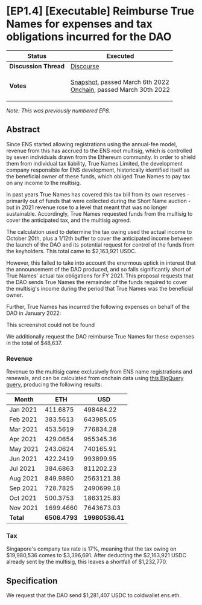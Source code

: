 
# \[EP1.4] \[Executable] Reimburse True Names for expenses and tax obligations incurred for the DAO

| **Status**            | Executed                                                                                                                                                                                                                                                                                                                                                                                         |
| --------------------- | ------------------------------------------------------------------------------------------------------------------------------------------------------------------------------------------------------------------------------------------------------------------------------------------------------------------------------------------------------------------------------------------------ |
| **Discussion Thread** | [Discourse](https://discuss.ens.domains/t/ep8-executable-reimburse-true-names-for-expenses-and-tax-obligations-incurred-on-behalf-of-the-dao/10053)                                                                                                                                                                                                                                              |
| **Votes**             | <p><a href="https://snapshot.org/#/ens.eth/proposal/0xdf7e59e58ab0cf5ee0a591bd65369db3ee5091ae3b7ca696a0d31c2eac9959f5">Snapshot</a>, passed March 6th 2022<br /><a href="https://www.withtally.com/governance/eip155:1:0x323A76393544d5ecca80cd6ef2A560C6a395b7E3/proposal/82659277767818009782194204088226418907972756681918239480374274857360772298879">Onchain</a>, passed March 30th 2022</p> |

_Note: This was previously numbered EP8._

## Abstract

Since ENS started allowing registrations using the annual-fee model, revenue from this has accrued to the ENS root multisig, which is controlled by seven individuals drawn from the Ethereum community. In order to shield them from individual tax liability, True Names Limited, the development company responsible for ENS development, historically identified itself as the beneficial owner of these funds, which obliged True Names to pay tax on any income to the multisig.

In past years True Names has covered this tax bill from its own reserves - primarily out of funds that were collected during the Short Name auction - but in 2021 revenue rose to a level that meant that was no longer sustainable. Accordingly, True Names requested funds from the multisig to cover the anticipated tax, and the multisig agreed.

The calculation used to determine the tax owing used the actual income to October 20th, plus a 1/12th buffer to cover the anticipated income between the launch of the DAO and its potential request for control of the funds from the keyholders. This total came to $2,163,921 USDC.

However, this failed to take into account the enormous uptick in interest that the announcement of the DAO produced, and so falls significantly short of True Names' actual tax obligations for FY 2021. This proposal requests that the DAO sends True Names the remainder of the funds required to cover the multisig's income during the period that True Names was the beneficial owner.

Further, True Names has incurred the following expenses on behalf of the DAO in January 2022:

<Note>This screenshot could not be found</Note>

We additionally request the DAO reimburse True Names for these expenses in the total of $48,637.

### Revenue

Revenue to the multisig came exclusively from ENS name registrations and renewals, and can be calculated from onchain data using [this BigQuery query](https://gist.github.com/Arachnid/dfd374886a3e6b0a0eb17b26703d776a), producing the following results:

| Month     | ETH           | USD             |
| --------- | ------------- | --------------- |
| Jan 2021  | 411.6875      | 498484.22       |
| Feb 2021  | 383.5613      | 643985.05       |
| Mar 2021  | 453.5619      | 776834.28       |
| Apr 2021  | 429.0654      | 955345.36       |
| May 2021  | 243.0624      | 740165.91       |
| Jun 2021  | 422.2419      | 993899.95       |
| Jul 2021  | 384.6863      | 811202.23       |
| Aug 2021  | 849.9890      | 2563121.38      |
| Sep 2021  | 728.7825      | 2490699.18      |
| Oct 2021  | 500.3753      | 1863125.83      |
| Nov 2021  | 1699.4660     | 7643673.03      |
| **Total** | **6506.4793** | **19980536.41** |

### Tax

Singapore's company tax rate is 17%, meaning that the tax owing on $19,980,536 comes to $3,396,691. After deducting the $2,163,921 USDC already sent by the multisig, this leaves a shortfall of $1,232,770.

## Specification

We request that the DAO send $1,281,407 USDC to coldwallet.ens.eth.